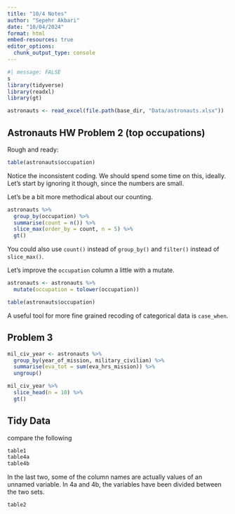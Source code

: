 ```yaml
---
title: "10/4 Notes"
author: "Sepehr Akbari"
date: "10/04/2024"
format: html
embed-resources: true
editor_options: 
  chunk_output_type: console
---
```


```r
#| message: FALSE
s
library(tidyverse)
library(readxl)
library(gt)

astronauts <- read_excel(file.path(base_dir, "Data/astronauts.xlsx"))
```

## Astronauts HW Problem 2 (top occupations)

Rough and ready:

```r
table(astronauts$occupation)
```

Notice the inconsistent coding. We should spend some time on this, ideally. Let's start by ignoring it though, since the numbers are small.

Let's be a bit more methodical about our counting.

```r
astronauts %>% 
  group_by(occupation) %>%
  summarise(count = n()) %>% 
  slice_max(order_by = count, n = 5) %>%
  gt()
```

You could also use `count()` instead of `group_by()` and `filter()` instead of `slice_max()`.

Let's improve the `occupation` column a little with a mutate.

```r
astronauts <- astronauts %>% 
  mutate(occupation = tolower(occupation))

table(astronauts$occupation)
```

A useful tool for more fine grained recoding of categorical data is `case_when`. 

## Problem 3

```r
mil_civ_year <- astronauts %>% 
  group_by(year_of_mission, military_civilian) %>%
  summarise(eva_tot = sum(eva_hrs_mission)) %>%
  ungroup()

mil_civ_year %>%
  slice_head(n = 10) %>% 
  gt()
```

## Tidy Data

compare the following

```r
table1
table4a
table4b
```

In the last two, some of the column names are actually values of an unnamed variable. In 4a and 4b, the variables have been divided between the two sets.

```r
table2
```








